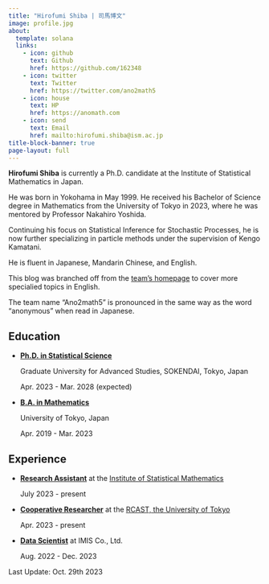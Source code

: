 ```yaml
---
title: "Hirofumi Shiba | 司馬博文"
image: profile.jpg
about:
  template: solana
  links:
    - icon: github
      text: Github
      href: https://github.com/162348
    - icon: twitter
      text: Twitter
      href: https://twitter.com/ano2math5
    - icon: house
      text: HP
      href: https://anomath.com
    - icon: send
      text: Email
      href: mailto:hirofumi.shiba@ism.ac.jp
title-block-banner: true
page-layout: full
---
```


**Hirofumi Shiba** is currently a Ph.D. candidate at the Institute of Statistical Mathematics in Japan. 

He was born in Yokohama in May 1999. He received his Bachelor of Science degree in Mathematics from the University of Tokyo in 2023, where he was mentored by Professor Nakahiro Yoshida.

Continuing his focus on Statistical Inference for Stochastic Processes, he is now
further specializing in particle methods under the supervision of Kengo Kamatani.

He is fluent in Japanese, Mandarin Chinese, and English.

This blog was branched off from the [team's homepage](https://anomath.com) to cover more specialied topics in English.

The team name "Ano2math5" is pronounced in the same way as the word "anonymous" when read in Japanese.

## Education

* [**Ph.D. in Statistical Science**]{.underline}
    
    Graduate University for Advanced Studies, SOKENDAI, Tokyo, Japan
    
    Apr. 2023 - Mar. 2028 (expected)

* [**B.A. in Mathematics**]{.underline}
    
    University of Tokyo, Japan
    
    Apr. 2019 - Mar. 2023

## Experience

* [**Research Assistant**]{.underline} at the [Institute of Statistical Mathematics](https://www.ism.ac.jp/index_e.html)
    
    July 2023 - present

* [**Cooperative Researcher**]{.underline} at the [RCAST, the University of Tokyo](https://www.rcast.u-tokyo.ac.jp/en/index.html)
    
    Apr. 2023 - present

* [**Data Scientist**]{.underline} at IMIS Co., Ltd.
  
    Aug. 2022 - Dec. 2023



Last Update: Oct. 29th 2023